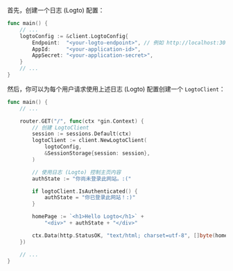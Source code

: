 
首先，创建一个日志 (Logto) 配置：

```go title="main.go"
func main() {
	// ...
	logtoConfig := &client.LogtoConfig{
		Endpoint:  "<your-logto-endpoint>", // 例如 http://localhost:3001
		AppId:     "<your-application-id>",
		AppSecret: "<your-application-secret>",
	}
	// ...
}
```

<GetAppSecret />

然后，你可以为每个用户请求使用上述日志 (Logto) 配置创建一个 `LogtoClient`：

```go title="main.go"
func main() {
	// ...

	router.GET("/", func(ctx *gin.Context) {
		// 创建 LogtoClient
		session := sessions.Default(ctx)
		logtoClient := client.NewLogtoClient(
			logtoConfig,
			&SessionStorage{session: session},
		)

		// 使用日志 (Logto) 控制主页内容
		authState := "你尚未登录此网站。:("

		if logtoClient.IsAuthenticated() {
			authState = "你已登录此网站！:)"
		}

		homePage := `<h1>Hello Logto</h1>` +
			"<div>" + authState + "</div>"

		ctx.Data(http.StatusOK, "text/html; charset=utf-8", []byte(homePage))
	})

	// ...
}
```
